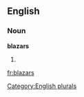 
==English==

===Noun===
'''blazars'''

# {{plural of|[[blazar]]}}

[[Category:English plurals]]

[[fr:blazars]]